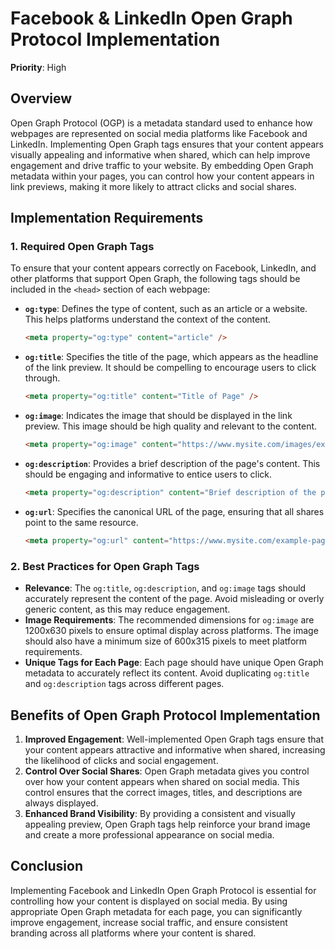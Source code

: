 
# Facebook & LinkedIn Open Graph Protocol Implementation

**Priority**: High

## Overview

Open Graph Protocol (OGP) is a metadata standard used to enhance how webpages are represented on social media platforms like Facebook and LinkedIn. Implementing Open Graph tags ensures that your content appears visually appealing and informative when shared, which can help improve engagement and drive traffic to your website. By embedding Open Graph metadata within your pages, you can control how your content appears in link previews, making it more likely to attract clicks and social shares.

## Implementation Requirements

### 1. Required Open Graph Tags

To ensure that your content appears correctly on Facebook, LinkedIn, and other platforms that support Open Graph, the following tags should be included in the `<head>` section of each webpage:

- **`og:type`**: Defines the type of content, such as an article or a website. This helps platforms understand the context of the content.
  ```html
  <meta property="og:type" content="article" />
  ```

- **`og:title`**: Specifies the title of the page, which appears as the headline of the link preview. It should be compelling to encourage users to click through.
  ```html
  <meta property="og:title" content="Title of Page" />
  ```

- **`og:image`**: Indicates the image that should be displayed in the link preview. This image should be high quality and relevant to the content.
  ```html
  <meta property="og:image" content="https://www.mysite.com/images/example-image.jpg" />
  ```

- **`og:description`**: Provides a brief description of the page's content. This should be engaging and informative to entice users to click.
  ```html
  <meta property="og:description" content="Brief description of the page contents" />
  ```

- **`og:url`**: Specifies the canonical URL of the page, ensuring that all shares point to the same resource.
  ```html
  <meta property="og:url" content="https://www.mysite.com/example-page" />
  ```

### 2. Best Practices for Open Graph Tags

- **Relevance**: The `og:title`, `og:description`, and `og:image` tags should accurately represent the content of the page. Avoid misleading or overly generic content, as this may reduce engagement.
- **Image Requirements**: The recommended dimensions for `og:image` are 1200x630 pixels to ensure optimal display across platforms. The image should also have a minimum size of 600x315 pixels to meet platform requirements.
- **Unique Tags for Each Page**: Each page should have unique Open Graph metadata to accurately reflect its content. Avoid duplicating `og:title` and `og:description` tags across different pages.

## Benefits of Open Graph Protocol Implementation

1. **Improved Engagement**: Well-implemented Open Graph tags ensure that your content appears attractive and informative when shared, increasing the likelihood of clicks and social engagement.
2. **Control Over Social Shares**: Open Graph metadata gives you control over how your content appears when shared on social media. This control ensures that the correct images, titles, and descriptions are always displayed.
3. **Enhanced Brand Visibility**: By providing a consistent and visually appealing preview, Open Graph tags help reinforce your brand image and create a more professional appearance on social media.

## Conclusion

Implementing Facebook and LinkedIn Open Graph Protocol is essential for controlling how your content is displayed on social media. By using appropriate Open Graph metadata for each page, you can significantly improve engagement, increase social traffic, and ensure consistent branding across all platforms where your content is shared.
